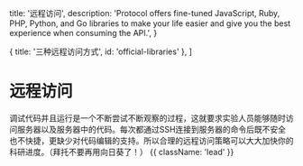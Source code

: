 
  title: '远程访问',
  description:
    'Protocol offers fine-tuned JavaScript, Ruby, PHP, Python, and Go libraries to make your life easier and give you the best experience when consuming the API.',
}

  { title: '三种远程访问方式', id: 'official-libraries' },
]

# 远程访问

调试代码并且运行是一个不断尝试不断观察的过程，这就要求实验人员能够随时访问服务器以及服务器中的代码。每次都通过SSH连接到服务器的命令后既不安全也不快捷，更缺少对代码编辑的支持。所以合理的远程访问策略可以大大加快你的科研进度。（拜托不要再用向日葵了！） {{ className: 'lead' }}

<Libraries />

